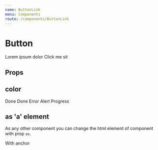 ```yaml
---
name: ButtonLink
menu: Components
route: /components/ButtonLink
---
```



# Button

<Playground>
    <Text>Lorem ipsum dolor <ButtonLink>Click me</ButtonLink> sit</Text>
</Playground>

## Props

<Props of={ButtonLink} />

## color

<Playground>
    <Text style={{ background: "black" }}><ButtonLink color="white" style={{ margin: 5 }}>Done</ButtonLink></Text>
    <Text><ButtonLink color="done" style={{ margin: 5 }}>Done</ButtonLink></Text>
    <Text><ButtonLink color="error" style={{ margin: 5 }}>Error</ButtonLink></Text>
    <Text><ButtonLink color="alert" style={{ margin: 5 }}>Alert</ButtonLink></Text>
    <Text><ButtonLink color="progress" style={{ margin: 5 }}>Progress</ButtonLink></Text>
</Playground>

## as 'a' element

As any other component you can change the html element of component with prop `as`.

<Playground>
    <Text><ButtonLink as="a" href="https://google.com" target="_blank">With anchor</ButtonLink></Text>
</Playground>
